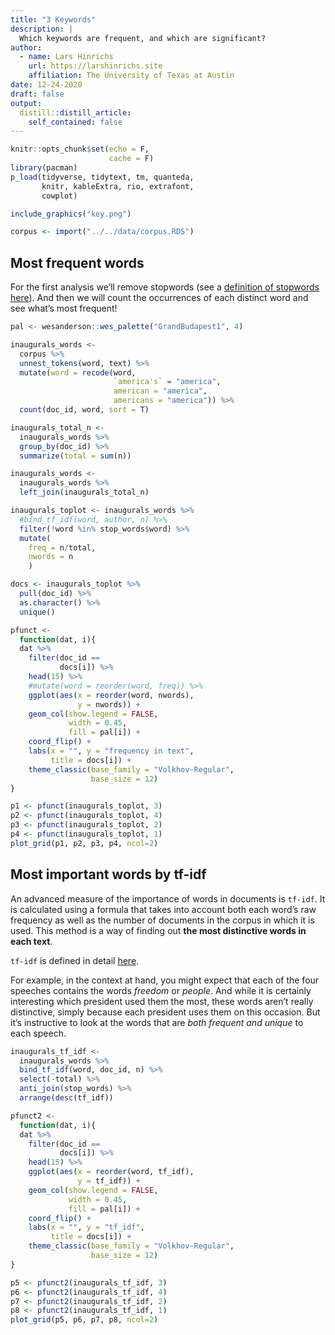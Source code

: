 ```yaml
---
title: "3 Keywords"
description: |
  Which keywords are frequent, and which are significant?
author:
  - name: Lars Hinrichs
    url: https://larshinrichs.site
    affiliation: The University of Texas at Austin
date: 12-24-2020
draft: false
output:
  distill::distill_article:
    self_contained: false
---
```


```r
knitr::opts_chunk$set(echo = F,
                      cache = F)
library(pacman)
p_load(tidyverse, tidytext, tm, quanteda,
       knitr, kableExtra, rio, extrafont,
       cowplot)
```

```r
include_graphics("key.png")
```

```r
corpus <- import("../../data/corpus.RDS")
```

## Most frequent words

For the first analysis we'll remove stopwords (see a [definition of stopwords here](https://en.wikipedia.org/wiki/Stop_word)). And then we will count the occurrences of each distinct word and see what's most frequent!

```r
pal <- wesanderson::wes_palette("GrandBudapest1", 4)

inaugurals_words <- 
  corpus %>% 
  unnest_tokens(word, text) %>% 
  mutate(word = recode(word,
                       `america's` = "america",
                       american = "america",
                       americans = "america")) %>% 
  count(doc_id, word, sort = T)

inaugurals_total_n <- 
  inaugurals_words %>% 
  group_by(doc_id) %>% 
  summarize(total = sum(n))

inaugurals_words <- 
  inaugurals_words %>% 
  left_join(inaugurals_total_n)

inaugurals_toplot <- inaugurals_words %>%
  #bind_tf_idf(word, author, n) %>%
  filter(!word %in% stop_words$word) %>% 
  mutate(
    freq = n/total,
    nwords = n
    )

docs <- inaugurals_toplot %>% 
  pull(doc_id) %>% 
  as.character() %>% 
  unique()

pfunct <- 
  function(dat, i){ 
  dat %>%
    filter(doc_id == 
           docs[i]) %>% 
    head(15) %>% 
    #mutate(word = reorder(word, freq)) %>%
    ggplot(aes(x = reorder(word, nwords), 
               y = nwords)) +
    geom_col(show.legend = FALSE,
             width = 0.45,
             fill = pal[i]) +
    coord_flip() +
    labs(x = "", y = "frequency in text",
         title = docs[i]) +
    theme_classic(base_family = "Volkhov-Regular",
                  base_size = 12)
}

```

```r
p1 <- pfunct(inaugurals_toplot, 3)
p2 <- pfunct(inaugurals_toplot, 4)
p3 <- pfunct(inaugurals_toplot, 2)
p4 <- pfunct(inaugurals_toplot, 1)
plot_grid(p1, p2, p3, p4, ncol=2)
```

## Most important words by tf-idf

An advanced measure of the importance of words in documents is `tf-idf`. It is calculated using a formula that takes into account both each word's raw frequency as well as the number of documents in the corpus in which it is used. This method is a way of finding out **the most distinctive words in each text**.

<aside>`tf-idf` is defined in detail [here](https://en.wikipedia.org/wiki/Tf%E2%80%93idf).</aside>

For example, in the context at hand, you might expect that each of the four speeches contains the words *freedom* or *people*. And while it is certainly interesting which president used them the most, these words aren't really distinctive, simply because each president uses them on this occasion. But it's instructive to look at the words that are *both frequent and unique* to each speech.

```r
inaugurals_tf_idf <- 
  inaugurals_words %>%
  bind_tf_idf(word, doc_id, n) %>% 
  select(-total) %>%
  anti_join(stop_words) %>% 
  arrange(desc(tf_idf))
```

```r
pfunct2 <- 
  function(dat, i){ 
  dat %>%
    filter(doc_id == 
           docs[i]) %>% 
    head(15) %>% 
    ggplot(aes(x = reorder(word, tf_idf), 
               y = tf_idf)) +
    geom_col(show.legend = FALSE,
             width = 0.45,
             fill = pal[i]) +
    coord_flip() +
    labs(x = "", y = "tf_idf",
         title = docs[i]) +
    theme_classic(base_family = "Volkhov-Regular",
                  base_size = 12)
}
```

```r
p5 <- pfunct2(inaugurals_tf_idf, 3)
p6 <- pfunct2(inaugurals_tf_idf, 4)
p7 <- pfunct2(inaugurals_tf_idf, 2)
p8 <- pfunct2(inaugurals_tf_idf, 1)
plot_grid(p5, p6, p7, p8, ncol=2)
```
